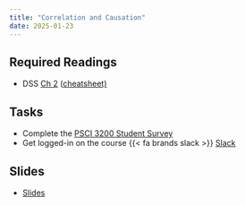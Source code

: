 ```yaml
---
title: "Correlation and Causation"
date: 2025-01-23
---
```



## Required Readings

<!-- - TCD [Ch 2](/files/M2_deMesquita&Fowler_2021_Chapter2.pdf) -->
<!-- - TCD [Ch 3](/files/M2_deMesquita&Fowler_2021_Chapter3.pdf) -->

- DSS [Ch 2](/files/dss_ch2.pdf) ([cheatsheet)](/files/dss_ch2_cheatsheet.pdf) 

## Tasks

- Complete the [PSCI 3200 Student Survey](https://upenn.co1.qualtrics.com/jfe/form/SV_0Cg0okE1EBZraXc)
- Get logged-in on the course {{< fa brands slack >}} [Slack](%7B%7B%3C%20var%20course.slack%20%3E%7D%7D)

## Slides

- [Slides](/slides/02-causal-ctb.html)




